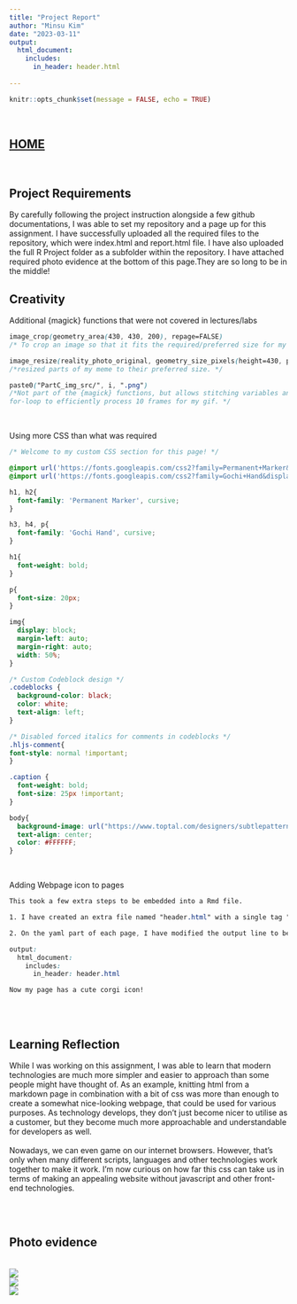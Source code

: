 ```yaml
---
title: "Project Report"
author: "Minsu Kim"
date: "2023-03-11"
output: 
  html_document:
    includes:
      in_header: header.html
  
---
```


```r
knitr::opts_chunk$set(message = FALSE, echo = TRUE)
```

<br>

<h2> <a href="index.html"> HOME </a> </h2>

<br>

## Project Requirements
<p>
  By carefully following the project instruction alongside a few github documentations, I was able to set my repository and a page up for this assignment. I have successfully uploaded all the required files to the repository, which were index.html and report.html file. I have also uploaded the full R Project folder as a subfolder within the repository. I have attached required photo evidence at the bottom of this page.They are so long to be in the middle! 
</p>

## Creativity
<p> Additional {magick} functions that were not covered in lectures/labs </p>

```css
image_crop(geometry_area(430, 430, 200), repage=FALSE) 
/* To crop an image so that it fits the required/preferred size for my meme and gif. */

image_resize(reality_photo_original, geometry_size_pixels(height=430, preserve_aspect = TRUE)) 
/*resized parts of my meme to their preferred size. */

paste0("PartC_img_src/", i, ".png") 
/*Not part of the {magick} functions, but allows stitching variables and strings together, allowing myself to use a 
for-loop to efficiently process 10 frames for my gif. */

```
<br>

<p> Using more CSS than what was required </p>

```css
/* Welcome to my custom CSS section for this page! */

@import url('https://fonts.googleapis.com/css2?family=Permanent+Marker&display=swap');
@import url('https://fonts.googleapis.com/css2?family=Gochi+Hand&display=swap');

h1, h2{
  font-family: 'Permanent Marker', cursive;
}

h3, h4, p{
  font-family: 'Gochi Hand', cursive;
}

h1{
  font-weight: bold;
}

p{
  font-size: 20px;
}

img{
  display: block;
  margin-left: auto;
  margin-right: auto;
  width: 50%;
}

/* Custom Codeblock design */
.codeblocks {
  background-color: black;
  color: white;
  text-align: left;
}

/* Disabled forced italics for comments in codeblocks */
.hljs-comment{
font-style: normal !important;
}

.caption {
  font-weight: bold;
  font-size: 25px !important;
}

body{ 
  background-image: url("https://www.toptal.com/designers/subtlepatterns/uploads/dark_wood.png"); 
  text-align: center;
  color: #FFFFFF;
}
```

<br>

<p> Adding Webpage icon to pages </p>
```css
This took a few extra steps to be embedded into a Rmd file. 

1. I have created an extra file named "header.html" with a single tag "<link rel="icon" href="icon2.png" />" in it.

2. On the yaml part of each page, I have modified the output line to be like this:

output: 
  html_document:
    includes:
      in_header: header.html

Now my page has a cute corgi icon!

```
<br>
<br>

## Learning Reflection
<p>
  While I was working on this assignment, I was able to learn that modern technologies are much more simpler and easier to approach than some people might have thought of. As an example, knitting html from a markdown page in combination with a bit of css was more than enough to create a somewhat nice-looking webpage, that could be used for various purposes. As technology develops, they don't just become nicer to utilise as a customer, but they become much more approachable and understandable for developers as well.
  <br>
  <br>
  Nowadays, we can even game on our internet browsers. However, that's only when many different scripts, languages and other technologies work together to make it work. I'm now curious on how far this css can take us in terms of making an appealing website without javascript and other front-end technologies.
</p>

<br>
<br>

## Photo evidence
<br>
![](report1.png)
<br>
![](report2.png)
<br>
![](report3.png)
